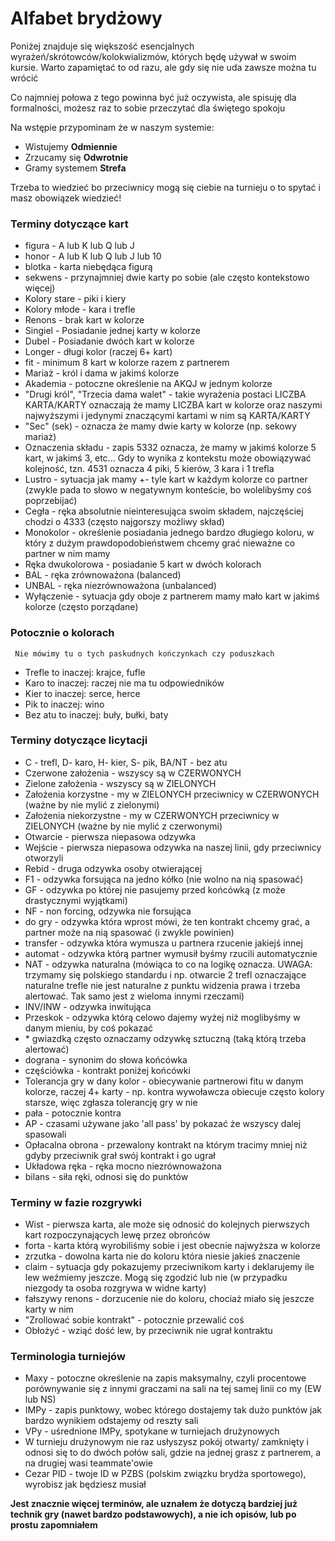 # Alfabet brydżowy

Poniżej znajduje się większość esencjalnych wyrażeń/skrótowców/kolokwializmów, których będę używał w swoim kursie. Warto zapamiętać to od razu, ale gdy się nie uda zawsze można tu wrócić

Co najmniej połowa z tego powinna być już oczywista, ale spisuję dla formalności, możesz raz to sobie przeczytać dla świętego spokoju

Na wstępie przypominam że w naszym systemie:

- Wistujemy **Odmiennie**
- Zrzucamy się **Odwrotnie**
- Gramy systemem **Strefa**

Trzeba to wiedzieć bo przeciwnicy mogą się ciebie na turnieju o to spytać i masz obowiązek wiedzieć!

### Terminy dotyczące kart

- figura - A lub K lub Q lub J
- honor - A lub K lub Q lub J lub 10
- blotka - karta niebędąca figurą
- sekwens - przynajmniej dwie karty po sobie (ale często kontekstowo więcej)
- Kolory stare - piki i kiery
- Kolory młode - kara i trefle
- Renons - brak kart w kolorze
- Singiel - Posiadanie jednej karty w kolorze
- Dubel - Posiadanie dwóch kart w kolorze
- Longer - długi kolor (raczej 6+ kart)
- fit - minimum 8 kart w kolorze razem z partnerem
- Mariaż - król i dama w jakimś kolorze
- Akademia - potoczne określenie na AKQJ w jednym kolorze
- "Drugi król", "Trzecia dama walet" - takie wyrażenia postaci LICZBA KARTA/KARTY oznaczają że mamy LICZBA kart w kolorze oraz naszymi najwyższymi i jedynymi znaczącymi kartami w nim są KARTA/KARTY
- "Sec" (sek) - oznacza że mamy dwie karty w kolorze (np. sekowy mariaż)
- Oznaczenia składu - zapis 5332 oznacza, że mamy w jakimś kolorze 5 kart, w jakimś 3, etc... Gdy to wynika z kontekstu może obowiązywać kolejność, tzn. 4531 oznacza 4 piki, 5 kierów, 3 kara i 1 trefla
- Lustro - sytuacja jak mamy +- tyle kart w każdym kolorze co partner (zwykle pada to słowo w negatywnym konteście, bo wolelibyśmy coś poprzebijać)
- Cegła - ręka absolutnie nieinteresująca swoim składem, najczęściej chodzi o 4333 (często najgorszy możliwy skład)
- Monokolor - określenie posiadania jednego bardzo długiego koloru, w który z dużym prawdopodobieństwem chcemy grać nieważne co partner w nim mamy
- Ręka dwukolorowa - posiadanie 5 kart w dwóch kolorach
- BAL - ręka zrównoważona (balanced)
- UNBAL - ręka niezrównoważona (unbalanced)
- Wyłączenie - sytuacja gdy oboje z partnerem mamy mało kart w jakimś kolorze (często porządane)

### Potocznie o kolorach

` Nie mówimy tu o tych paskudnych kończynkach czy poduszkach`

- Trefle to inaczej: krajce, fufle
- Karo to inaczej: raczej nie ma tu odpowiedników
- Kier to inaczej: serce, herce
- Pik to inaczej: wino
- Bez atu to inaczej: buły, bułki, baty

### Terminy dotyczące licytacji

- C - trefl, D- karo, H- kier, S- pik, BA/NT - bez atu
- Czerwone założenia - wszyscy są w CZERWONYCH
- Zielone założenia - wszyscy są w ZIELONYCH
- Założenia korzystne - my w ZIELONYCH przeciwnicy w CZERWONYCH (ważne by nie mylić z zielonymi)
- Założenia niekorzystne - my w CZERWONYCH przeciwnicy w ZIELONYCH (ważne by nie mylić z czerwonymi)
- Otwarcie - pierwsza niepasowa odzywka
- Wejście - pierwsza niepasowa odzywka na naszej linii, gdy przeciwnicy otworzyli
- Rebid - druga odzywka osoby otwierającej
- F1 - odzywka forsująca na jedno kółko (nie wolno na nią spasować)
- GF - odzywka po której nie pasujemy przed końcówką (z może drastycznymi wyjątkami)
- NF - non forcing, odzywka nie forsująca
- do gry - odzywka która wprost mówi, że ten kontrakt chcemy grać, a partner może na nią spasować (i zwykle powinien)
- transfer - odzywka która wymusza u partnera rzucenie jakiejś innej
- automat - odzywka którą partner wymusił byśmy rzucili automatycznie
- NAT - odzywka naturalna (mówiąca to co na logikę oznacza. UWAGA: trzymamy się polskiego standardu i np. otwarcie 2 trefl oznaczające naturalne trefle nie jest naturalne z punktu widzenia prawa i trzeba alertować. Tak samo jest z wieloma innymi rzeczami)
- INV/INW - odzywka inwitująca
- Przeskok - odzywka którą celowo dajemy wyżej niż moglibyśmy w danym mieniu, by coś pokazać
- \* gwiazdką często oznaczamy odzywkę sztuczną (taką którą trzeba alertować)
- dograna - synonim do słowa końcówka
- częściówka - kontrakt poniżej końcówki
- Tolerancja gry w dany kolor - obiecywanie partnerowi fitu w danym kolorze, raczej 4+ karty - np. kontra wywoławcza obiecuje często kolory starsze, więc zgłasza tolerancję gry w nie
- pała - potocznie kontra
- AP - czasami używane jako 'all pass' by pokazać że wszyscy dalej spasowali
- Opłacalna obrona - przewalony kontrakt na którym tracimy mniej niż gdyby przeciwnik grał swój kontrakt i go ugrał
- Układowa ręka - ręka mocno niezrównoważona
- bilans - siła ręki, odnosi się do punktów

### Terminy w fazie rozgrywki

- Wist - pierwsza karta, ale może się odnosić do kolejnych pierwszych kart rozpoczynających lewę przez obrońców
- forta - karta którą wyrobiliśmy sobie i jest obecnie najwyższa w kolorze
- zrzutka - dowolna karta nie do koloru która niesie jakieś znaczenie
- claim - sytuacja gdy pokazujemy przeciwnikom karty i deklarujemy ile lew weźmiemy jeszcze. Mogą się zgodzić lub nie (w przypadku niezgody ta osoba rozgrywa w widne karty)
- fałszywy renons - dorzucenie nie do koloru, chociaż miało się jeszcze karty w nim
- "Zrollować sobie kontrakt" - potocznie przewalić coś
- Obłożyć - wziąć dość lew, by przeciwnik nie ugrał kontraktu

### Terminologia turniejów

- Maxy - potoczne określenie na zapis maksymalny, czyli procentowe porównywanie się z innymi graczami na sali na tej samej linii co my (EW lub NS)
- IMPy - zapis punktowy, wobec którego dostajemy tak dużo punktów jak bardzo wynikiem odstajemy od reszty sali
- VPy - uśrednione IMPy, spotykane w turniejach drużynowych
- W turnieju drużynowym nie raz usłyszysz pokój otwarty/ zamknięty i odnosi się to do dwóch połów sali, gdzie na jednej grasz z partnerem, a na drugiej wasi teammate'owie
- Cezar PID - twoje ID w PZBS (polskim związku brydża sportowego), wyrobisz jak będziesz musiał

**Jest znacznie więcej terminów, ale uznałem że dotyczą bardziej już technik gry (nawet bardzo podstawowych), a nie ich opisów, lub po prostu zapomniałem**
